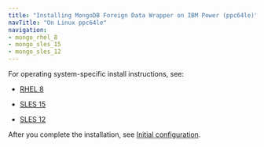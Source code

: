 ```yaml
---
title: "Installing MongoDB Foreign Data Wrapper on IBM Power (ppc64le)"
navTitle: "On Linux ppc64le"
navigation:
- mongo_rhel_8
- mongo_sles_15
- mongo_sles_12
---
```


For operating system-specific install instructions, see:
- [RHEL 8](mongo_rhel_8)

- [SLES 15](mongo_sles_15)
- [SLES 12](mongo_sles_12)

After you complete the installation, see [Initial configuration](../../configuring).

